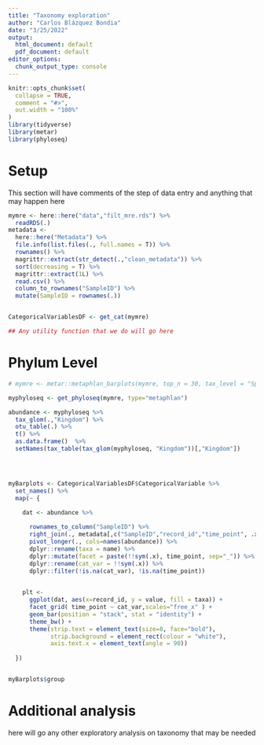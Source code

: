 ```yaml
---
title: "Taxonomy exploration"
author: "Carlos Blázquez Bondia"
date: "3/25/2022"
output:
  html_document: default
  pdf_document: default
editor_options:
  chunk_output_type: console
---
```


```r
knitr::opts_chunk$set(
  collapse = TRUE,
  comment = "#>",
  out.width = "100%"
)
library(tidyverse)
library(metar)
library(phyloseq)
```

# Setup

This section will have comments of the step of data entry and anything that may happen here

```r
mymre <- here::here("data","filt_mre.rds") %>%
  readRDS(.)
metadata <- 
  here::here("Metadata") %>% 
  file.info(list.files(., full.names = T)) %>%
  rownames() %>% 
  magrittr::extract(str_detect(.,"clean_metadata")) %>% 
  sort(decreasing = T) %>% 
  magrittr::extract(1L) %>% 
  read.csv() %>% 
  column_to_rownames("SampleID") %>% 
  mutate(SampleID = rownames(.))


CategoricalVariablesDF <- get_cat(mymre)

```


```r

## Any utility function that we do will go here

```



# Phylum Level



```r
# mymre <- metar::metaphlan_barplots(mymre, top_n = 30, tax_level = "Species", save_files = F)

myphyloseq <- get_phyloseq(mymre, type="metaphlan")

abundance <- myphyloseq %>%
  tax_glom(.,"Kingdom") %>%
  otu_table(.) %>%
  t() %>%
  as.data.frame()  %>%
  setNames(tax_table(tax_glom(myphyloseq, "Kingdom"))[,"Kingdom"])




myBarplots <- CategoricalVariablesDF$CategoricalVariable %>%
  set_names() %>%
  map(~ {
    
    dat <- abundance %>%

      rownames_to_column("SampleID") %>%
      right_join(., metadata[,c("SampleID","record_id","time_point", .x)], by="SampleID") %>%
      pivot_longer(., cols=names(abundance)) %>%
      dplyr::rename(taxa = name) %>%
      dplyr::mutate(facet = paste(!!sym(.x), time_point, sep="_")) %>%
      dplyr::rename(cat_var = !!sym(.x)) %>% 
      dplyr::filter(!is.na(cat_var), !is.na(time_point))

    
    plt <- 
      ggplot(dat, aes(x=record_id, y = value, fill = taxa)) +
      facet_grid( time_point ~ cat_var,scales="free_x" ) +
      geom_bar(position = "stack", stat = "identity") +
      theme_bw() +
      theme(strip.text = element_text(size=8, face="bold"),
            strip.background = element_rect(colour = "white"),
            axis.text.x = element_text(angle = 90))
    
  })


myBarplots$group

```




# Additional analysis

here will go any other exploratory analysis on taxonomy that may be needed
